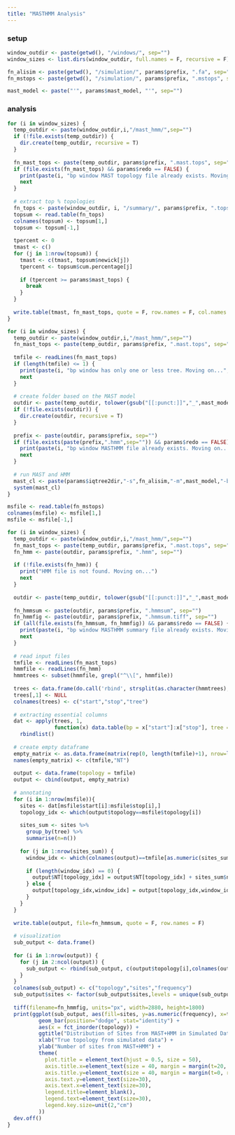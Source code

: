 ```yaml
---
title: "MASTHMM Analysis"
---
```


### setup
```r
window_outdir <- paste(getwd(), "/windows/", sep="")
window_sizes <- list.dirs(window_outdir, full.names = F, recursive = F)

fn_alisim <- paste(getwd(), "/simulation/", params$prefix, ".fa", sep="")
fn_mstops <- paste(getwd(), "/simulation/", params$prefix, ".mstops", sep="")

mast_model <- paste("'", params$mast_model, "'", sep="")
```

### analysis
```r
for (i in window_sizes) {
  temp_outdir <- paste(window_outdir,i,"/mast_hmm/",sep="")
  if (!file.exists(temp_outdir)) {
    dir.create(temp_outdir, recursive = T)
  }
  
  fn_mast_tops <- paste(temp_outdir, params$prefix, ".mast.tops", sep="")
  if (file.exists(fn_mast_tops) && params$redo == FALSE) {
    print(paste(i, "bp window MAST topology file already exists. Moving on...", sep=""))
    next
  }
  
  # extract top % topologies
  fn_tops <- paste(window_outdir, i, "/summary/", params$prefix, ".topsum", sep="")
  topsum <- read.table(fn_tops)
  colnames(topsum) <- topsum[1,]
  topsum <- topsum[-1,]
  
  tpercent <- 0
  tmast <- c()
  for (j in 1:nrow(topsum)) {
    tmast <- c(tmast, topsum$newick[j])
    tpercent <- topsum$cum.percentage[j]
    
    if (tpercent >= params$mast_tops) {
      break
    }
  }
  
  write.table(tmast, fn_mast_tops, quote = F, row.names = F, col.names = F)
}
```

```r
for (i in window_sizes) {
  temp_outdir <- paste(window_outdir,i,"/mast_hmm/",sep="")
  fn_mast_tops <- paste(temp_outdir, params$prefix, ".mast.tops", sep="")
  
  tmfile <- readLines(fn_mast_tops)
  if (length(tmfile) <= 1) {
    print(paste(i, "bp window has only one or less tree. Moving on...", sep=""))
    next
  }
  
  # create folder based on the MAST model
  outdir <- paste(temp_outdir, tolower(gsub("[[:punct:]]","_",mast_model)), "/", sep="")
  if (!file.exists(outdir)) {
    dir.create(outdir, recursive = T)
  }
  
  prefix <- paste(outdir, params$prefix, sep="")
  if (file.exists(paste(prefix,".hmm",sep="")) && params$redo == FALSE) {
    print(paste(i, "bp window MASTHMM file already exists. Moving on...", sep=""))
    next
  }
  
  # run MAST and HMM
  mast_cl <- paste(params$iqtree2dir,"-s",fn_alisim,"-m",mast_model,"-blmin 0.0001 -te",fn_mast_tops,"-pre",prefix,"-hmm -wslm -wspm -alninfo")
  system(mast_cl)
}
```

```r
msfile <- read.table(fn_mstops)
colnames(msfile) <- msfile[1,]
msfile <- msfile[-1,]

for (i in window_sizes) {
  temp_outdir <- paste(window_outdir,i,"/mast_hmm/",sep="")
  fn_mast_tops <- paste(temp_outdir, params$prefix, ".mast.tops", sep="")
  fn_hmm <- paste(outdir, params$prefix, ".hmm", sep="")
  
  if (!file.exists(fn_hmm)) {
    print("HMM file is not found. Moving on...")
    next
  }
  
  outdir <- paste(temp_outdir, tolower(gsub("[[:punct:]]","_",mast_model)), "/", sep="")
 
  fn_hmmsum <- paste(outdir, params$prefix, ".hmmsum", sep="")
  fn_hmmfig <- paste(outdir, params$prefix, ".hmmsum.tiff", sep="")
  if (all(file.exists(fn_hmmsum, fn_hmmfig)) && params$redo == FALSE) {
    print(paste(i, "bp window MASTHMM summary file already exists. Moving on...", sep=""))
    next
  }
  
  # read input files
  tmfile <- readLines(fn_mast_tops)
  hmmfile <- readLines(fn_hmm)
  hmmtrees <- subset(hmmfile, grepl("^\\[", hmmfile))
  
  trees <- data.frame(do.call('rbind', strsplit(as.character(hmmtrees),'\\[|,|\\]')))
  trees[,1] <- NULL
  colnames(trees) <- c("start","stop","tree")
  
  # extracting essential columns
  dat <- apply(trees, 1,
               function(x) data.table(bp = x["start"]:x["stop"], tree = x["tree"])) %>%
    rbindlist()
  
  # create empty dataframe
  empty_matrix <- as.data.frame(matrix(rep(0, length(tmfile)+1), nrow=length(tmfile), ncol=length(tmfile)+1))
  names(empty_matrix) <- c(tmfile,"NT")
  
  output <- data.frame(topology = tmfile)
  output <- cbind(output, empty_matrix)
  
  # annotating
  for (i in 1:nrow(msfile)){
    sites <- dat[msfile$start[i]:msfile$stop[i],]
    topology_idx <- which(output$topology==msfile$topology[i])
    
    sites_sum <- sites %>%
      group_by(tree) %>%
      summarise(n=n())
    
    for (j in 1:nrow(sites_sum)) {
      window_idx <- which(colnames(output)==tmfile[as.numeric(sites_sum$tree[j])])
      
      if (length(window_idx) == 0) {
        output$NT[topology_idx] = output$NT[topology_idx] + sites_sum$n[j]
      } else {
        output[topology_idx,window_idx] = output[topology_idx,window_idx] + sites_sum$n[j]
      }
    }
  }
  
  write.table(output, file=fn_hmmsum, quote = F, row.names = F)
  
  # visualization
  sub_output <- data.frame()
  
  for (i in 1:nrow(output)) {
    for (j in 2:ncol(output)) {
      sub_output <- rbind(sub_output, c(output$topology[i],colnames(output[j]),output[i,j]))
    }
  }
  colnames(sub_output) <- c("topology","sites","frequency")
  sub_output$sites <- factor(sub_output$sites,levels = unique(sub_output$sites),ordered = T)
  
  tiff(filename=fn_hmmfig, units="px", width=2880, height=1800)
  print(ggplot(sub_output, aes(fill=sites, y=as.numeric(frequency), x=topology)) + 
          geom_bar(position="dodge", stat="identity") +
          aes(x = fct_inorder(topology)) +
          ggtitle("Distribution of Sites from MAST+HMM in Simulated Dataset") + 
          xlab("True topology from simulated data") +
          ylab("Number of sites from MAST+HMM") +
          theme(
            plot.title = element_text(hjust = 0.5, size = 50),
            axis.title.x=element_text(size = 40, margin = margin(t=20, r=0, b=0, l=0)),
            axis.title.y=element_text(size = 40, margin = margin(t=0, r=20, b=0, l=0)),
            axis.text.y=element_text(size=30),
            axis.text.x=element_text(size=30),
            legend.title=element_blank(),
            legend.text=element_text(size=30),
            legend.key.size=unit(2,"cm")
          ))
  dev.off()
}
```